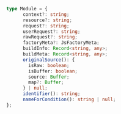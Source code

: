 ```ts
type Module = {
      context?: string;
      resource?: string;
      request?: string;
      userRequest?: string;
      rawRequest?: string;
      factoryMeta?: JsFactoryMeta;
      buildInfo: Record<string, any>;
      buildMeta: Record<string, any>;
      originalSource(): {
        isRaw: boolean;
        isBuffer: boolean;
        source: Buffer;
        map?: Buffer;
      } | null;
      identifier(): string;
      nameForCondition(): string | null;
};
```
